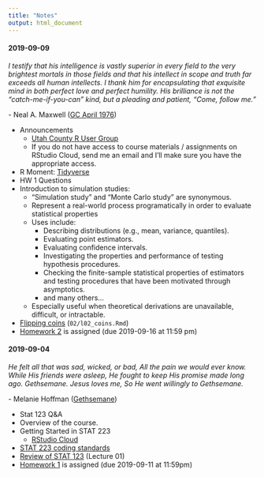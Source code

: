 ```yaml
---
title: "Notes"
output: html_document
---
```


<!--
Possible R Moments:
- opencpu
- htmlwidgets
- RMarkdown
- h2o
- drake
- charlatan


#### 2018-10-18

*My God hath been my support; he hath led me through mine afflictions in the 
wilderness; and he hath preserved me upon the waters of the great deep. He hath 
filled me with his love, even unto the consuming of my flesh. He hath confounded 
mine enemies, unto the causing of them to quake before me.*

\- [2 Nephi 4:20-22](https://www.lds.org/scriptures/bofm/2-ne/4.20-22)

+ Announcements
  + Final exam starts tomorrow at 8am and is due Monday (2018-10-22) at 11:59pm
  + No class on Tuesday (2018-10-23)
+ R Moment: [Hands-On Programming with R](https://rstudio-education.github.io/hopr/index.html)
+ Intro to the [Tidyverse](https://www.tidyverse.org)

![](data-science-workflow.png)

  + [Data sets](https://www.kaggle.com/datasets)
  + [NBA EDA](https://github.com/byu-stat-223/nba-players)
  + [Google Playstore EDA](https://github.com/byu-stat-223/google-playstore)


#### 2019-04-15

*Considering the Savior’s great promise for peace in this life and eternal life 
in the life to come, discipleship is a price worth paying. It is a price we cannot 
afford not to pay. By measure, the requirements of discipleship are much, much 
less than the promised blessings.*

\- James E. Faust ([GC October 2006](https://www.lds.org/general-conference/2006/10/discipleship?lang=eng){target="_blank"})

+ Announcements:
  + Final exam opens 6:00pm Today
    + Exam administered and submitted through RStudio Cloud
    + Open notes, open internet - not open neighbor
    + Due 11:59pm on Wednesday (2019-04-17)
    + No class on Wednesday (2019-04-17)
    + Plan on ~2-3 hours
+ R Moment: [rvest](https://rvest.tidyverse.org/index.html){target="_blank"}
+ [Practice Final](https://rstudio.cloud/spaces/12013/project/307411){target="_blank"}
+ Installing R and RStudio
  + [R](https://cran.r-project.org/){target="_blank}
  + [RStudio](https://www.rstudio.com/products/rstudio/download/#download){target="_blank}

#### 2019-04-10

*The Lord is with us, mindful of us and blessing us in ways only He can do.
Prayer can call down the strength and the revelation that we need to center our
thoughts on Jesus Christ and His atoning sacrifice. The Lord knew that at times
we would feel fear. I have been there and so have you, which is why the
scriptures are replete with the Lord’s counsel: “Be of good cheer, and do not
fear.”*

\- Ronald A. Rasband ([GC October
2018](https://www.lds.org/general-conference/2018/10/be-not-troubled?lang=eng){target="_blank"})

+ Announcements:
  + Statistics Closing Social Tomorrow
    + 3:30 - 5:00 in the Crabtree building
    + Ice Cream 3:30 - 4:00 in the hallway between rooms 123 and 135
  + Final exam opens 6:00pm Monday, 2019-04-15
    + Exam administered and submitted through RStudio Cloud
    + Open notes, open internet - not open neighbor
    + Due 11:59pm on Wednesday (2019-04-17)
    + Plan on ~2-3 hours
+ R Moment: [h2o](https://www.h2o.ai/){target="_blank"}
+ Permutation Tests Continued
  + [GPA](https://rstudio.cloud/spaces/12013/project/245727){target="_blank"}
(`10/l10_gpa.Rmd`)
+ [Enter the Tidyverse](https://www.tidyverse.org/){target="_blank"}

    ![](data-science-workflow.png)

  + [Tidy Tuesday Data](https://github.com/rfordatascience/tidytuesday){target="_blank"}

#### 2019-04-08

*Our present and our future will be happier if we are all always conscious of
the future. As we make current decisions we should always be asking "where will
this lead?"*

\- Dallin H. Oaks ([GC April
2019](https://www.lds.org/general-conference/2019/04/media/session_3_talk_8/6023569787001?lang=eng){target="_blank"})

+ Announcements:
  + Final exam opens a week from today (2019-04-15)
+ R Moment: [RStudio Connect](https://www.rstudio.com/products/connect/){target="_blank"}
  + [RStudio Quickstart](https://www.rstudio.com/products/quickstart/){target="_blank"}
+ Introduction to [Permutation Tests](https://en.wikipedia.org/wiki/Resampling_(statistics)#Permutation_tests){target="_blank"}
![](hypothesis-testing.png)
  + [Brothers](https://rstudio.cloud/spaces/12013/project/245727){target="_blank"}
(`10/l10_brothers.Rmd`)
  + [Faithful](https://rstudio.cloud/spaces/12013/project/245727){target="_blank"}
(`10/l10_faithful.Rmd`)
  + [GPA](https://rstudio.cloud/spaces/12013/project/245727){target="_blank"}
(`10/l10_gpa.Rmd`)
+ [Homework 5](https://rstudio.cloud/spaces/12013/project/300357){target="_blank"} Assigned (Due 2019-04-15 at 11:59pm)

#### 2019-04-03

*Faith is for the future. Faith builds on the past but never longs to stay
there. Faith trusts that God has great things in store for each of us and that
Christ truly is the “high priest of good things to come.”*

\- Jeffrey R. Holland ([BYU Devotional January 13,
2009](https://speeches.byu.edu/talks/jeffrey-r-holland_remember-lots-wife/){target="_blank"})

+ Announcements
  + [Midterm Solutions](https://rstudio.cloud/spaces/12013/project/294240){target="_blank"}
  
  ![](exam1-grade-distribution.png)
  
+ R Moment: [plumber](https://www.rplumber.io/){target="_blank"}
+ Bootstrap Continued
  + [Bootstrap coverage](https://rstudio.cloud/spaces/12013/project/245727){target="_blank"}
(`09/l09_bs_coverage.Rmd`)
  + [Bootstrap troubles](https://rstudio.cloud/spaces/12013/project/245727){target="_blank"}
(`09/l09_bs_troubles.Rmd`)
+ [Homework 4](https://rstudio.cloud/spaces/12013/project/289762){target="_blank"} Questions

#### 2019-04-01

*Therefore, dearly beloved brethren, let us cheerfully do all things that lie in
our power; and then may we stand still, with the utmost assurance, to see the 
salvation of God, and for his arm to be revealed.*

\- [Doctrine and Covenants 123:17](https://www.lds.org/scriptures/dc-testament/dc/123.17){target="_blank"}

+ Announcements
  + Exam 1 feedback and discussion on Wednesday (2019-04-03)
+ R Moment: [reticulate](https://rstudio.github.io/reticulate/){target="_blank"}
  + [Demo](https://rstudio.cloud/spaces/12013/project/289835){target="_blank"}
+ Introduction to [Bootstrap](https://en.wikipedia.org/wiki/Bootstrapping_(statistics)){target="_blank"}

    "Bootstrapping is the practice of estimating properties of an estimator
    (such as its variance) by measuring those properties when sampling from an
    approximating distribution." -
    [Wikipedia](https://en.wikipedia.org/wiki/Bootstrapping_(statistics)){target="_blank"}

  + [Bootstrap confidence interval on mean](https://rstudio.cloud/spaces/12013/project/245727){target="_blank"}
(`08/l08_mean.Rmd`)
  + [Memory loss](https://rstudio.cloud/spaces/12013/project/245727){target="_blank"}
(`08/l08_memory.Rmd`)
  + [Confidence interval](https://rstudio.cloud/spaces/12013/project/245727){target="_blank"}
(`08/l08_ci.Rmd`)
+ [Homework 4](https://rstudio.cloud/spaces/12013/project/289762){target="_blank"} Assigned (Due 2019-04-08 at 11:59pm)

#### 2019-03-25

*...Alma noted, “Time only is measured unto men.” Because speed is a measure of
distance over time, if time becomes less relevant, so does speed. Thus, in
eternal things, such as our ongoing progress in becoming like God, direction is
more important than speed. In the long run, the direction we are headed matters
much more than the rate at which we are moving.*

\- Kevin J. Worthen ([BYU Devotional January 8,
2019](https://speeches.byu.edu/talks/kevin-j-worthen_knowing-who-you-are/){target="_blank"})

+ Announcements:
  + First exam starts at 6:00pm today
    + Exam administered and submitted through RStudio Cloud
    + Open notes, open internet - **not open neighbor**
    + Due 11:59pm on Wednesday (2019-03-27) (No late submissions accepted)
    + Plan on ~2-3 hours
    + No class Wednesday (2019-03-27)
  + [Utah County R User Group](https://www.meetup.com/utah-county-rug/events/259516862/)
    + Thursday (2019-03-28), 7:30pm - 8:30pm, 210 TNRB
+ R Moment: [blogdown](https://bookdown.org/yihui/blogdown/){target="_blank"}
  + [rbind.io](https://support.rbind.io/about/)
+ [Homework 3](https://rstudio.cloud/spaces/12013/project/270863){target="_blank"} Questions
+ [Practice Midterm](https://rstudio.cloud/spaces/12013/project/277149){target="_blank"}

#### 2019-03-20

*Within each one of us, regardless of our own unique circumstances, challenges,
and even mistakes we have made, there is currently an essence of the divine. It
is part of our nature—a part of who we are that does not change.*

\- Kevin J. Worthen ([BYU Devotional January 8, 2019](https://speeches.byu.edu/talks/kevin-j-worthen_knowing-who-you-are/){target="_blank"})

+ R Moment: [Local Interpretable Model-agnostic Explanations (lime)](https://github.com/thomasp85/lime){target="_blank"}
+ [Homework 3](https://rstudio.cloud/spaces/12013/project/270863){target="_blank"} questions
+ [Simulation study for simple linear regression](https://rstudio.cloud/spaces/12013/project/245727){target="_blank"}
(`06/l06_regression.Rmd`)

#### 2019-03-18

*Face your doubts. Master your fears. “Cast not away therefore your confidence.”
Stay the course and see the beauty of life unfold for you.*

\- Jeffrey R. Holland ([BYU Devotional March 2, 1999](https://speeches.byu.edu/talks/jeffrey-r-holland_cast-not-away-therefore-your-confidence/){target="_blank"})

+ Announcements:
  + Midterm exam opens on Monday (2019-03-25)
    + In-class review that day
  + Due on Wednesday (2019-03-27) at 11:59pm
  + Open notes, open internet, **not open neighbor**
+ R Moment: [cheatsheets](https://www.rstudio.com/resources/cheatsheets/){target="_blank"}
+ [Simulation Study Outline](sim-study-outline.html)
+ [In class exercise](https://rstudio.cloud/spaces/12013/project/245727){target="_blank"}
(`05/l05_practice.Rmd`)
+ [Hypothesis Test](https://rstudio.cloud/spaces/12013/project/245727){target="_blank"}
(`05/l05_mean.Rmd`)
+ [Homework 3](https://rstudio.cloud/spaces/12013/project/270863){target="_blank"} Assigned (Due 2019-03-25 at 11:59pm)

#### 2019-03-13

*And it came to pass that the voice of the Lord came to them in their
afflictions, saying: Lift up your heads and be of good comfort, for I know of
the covenant which ye have made unto me; and I will covenant with my people and
deliver them out of bondage. And I will also ease the burdens which are put upon
your shoulders, that even you cannot feel them upon your backs, even while you
are in bondage; and this will I do that ye may stand as witnesses for me
hereafter, and that ye may know of a surety that I, the Lord God, do visit my
people in their afflictions.*

\- [Mosiah 24:13-14](https://www.lds.org/scriptures/bofm/mosiah/24.13-14?lang=eng){target="_blank"}

+ Announcements:
  + [Homework 2](https://rstudio.cloud/spaces/12013/project/260261){target="_blank"} is due Monday at 11:59pm
+ R Moment: [r2d3](https://rstudio.github.io/r2d3/){target="_blank"}
+ <iframe src="https://drive.google.com/file/d/1KM98keBVdjT2FVjl-2wuXXS6IBgZWyUA/preview" width="640" height="480"></iframe>
  + ***Note**: This video was recorded for last term, but covers the same
  content as today's lecture. We weren't using RStudio Cloud, so I'm just using
  RStudio on my desktop, but you should be able to follow along with the notes
  in RStudio Cloud. Also, some of the logistics in this video don't apply to
  this term (ie we do have class on Monday).*
+ [Confidence Intervals](https://rstudio.cloud/spaces/12013/project/245727){target="_blank"}
(`04/l04_ci.Rmd`)
+ [Simulation Study Outline](sim-study-outline.html)

#### 2019-03-11

*Obedience opens the door to the constant companionship of the Holy Ghost. And
the spiritual gifts and abilities activated by the power of the Holy Ghost
enable us to avoid deception—and to see, to feel, to know, to understand, and 
to remember things as they really are. You and I have been endowed with a greater
capacity for obedience precisely for these reasons.*

\- David A. Bednar ([Ensign June 2010](https://www.lds.org/ensign/2010/06/things-as-they-really-are?lang=eng){target="_blank"})

+ Announcements:
  + [Homework 1](https://rstudio.cloud/spaces/12013/project/245724){target="_blank"} due today at 11:59pm
+ R Moment: [gganimate](https://github.com/thomasp85/gganimate){target="_blank"}
+ [Homework 1](https://rstudio.cloud/spaces/12013/project/245724){target="_blank"} questions
+ <iframe src="https://drive.google.com/file/d/1vUce3xktUepRxiwfIHvSp9DXMc39r7nO/preview" width="640" height="480"></iframe>
+ [Assessing uncertainty in simulation studies](https://rstudio.cloud/spaces/12013/project/245727){target="_blank"}
(`03/l03_flipping_coins.Rmd`)
+  [The Central Limit Theorem](https://rstudio.cloud/spaces/12013/project/245727){target="_blank"}
(`03/l03_central_limit_theorem.Rmd`)
+ [Homework 2](https://rstudio.cloud/spaces/12013/project/260261){target="_blank"} is assigned (Due 2019-03-18 at 11:59pm)
-->

#### 2019-09-09

*I testify that his intelligence is vastly superior in every field to the very 
brightest mortals in those fields and that his intellect in scope and truth far 
exceeds all human intellects. I thank him for encapsulating that exquisite mind 
in both perfect love and perfect humility. His brilliance is not the 
“catch-me-if-you-can” kind, but a pleading and patient, “Come, follow me.”*

\- Neal A. Maxwell ([GC April 1976](https://www.lds.org/general-conference/1976/04/jesus-of-nazareth-savior-and-king?lang=eng){target="_blank"})

+ Announcements
  + [Utah County R User Group](https://www.meetup.com/utah-county-rug/){target="_blank"}
  + If you do not have access to course materials / assignments on RStudio 
  Cloud, send me an email and I'll make sure you have the appropriate access.
+ R Moment: [Tidyverse](https://www.tidyverse.org/){target="_blank"}
+ HW 1 Questions
+ Introduction to simulation studies:
  + "Simulation study" and "Monte Carlo study" are synonymous.
  + Represent a real-world process programatically in order to evaluate statistical
  properties
  + Uses include:
    + Describing distributions (e.g., mean, variance, quantiles).
    + Evaluating point estimators.
    + Evaluating confidence intervals.
    + Investigating the properties and performance of testing hypothesis procedures.
    + Checking the finite-sample statistical properties of estimators and testing 
    procedures that have been motivated through asymptotics.
    + and many others...
  + Especially useful when theoretical derivations are unavailable, difficult, 
    or intractable.
+ [Flipping coins](https://rstudio.cloud/spaces/12013/project/245727){target="_blank"}
(`02/l02_coins.Rmd`)
+ [Homework 2](https://rstudio.cloud/spaces/27975/project/502415){target="_blank"} is assigned (due 2019-09-16 at 11:59 pm)

#### 2019-09-04

*He felt all that was sad, wicked, or bad,
All the pain we would ever know.
While His friends were asleep, He fought to keep
His promise made long ago.
Gethsemane. Jesus loves me,
So He went willingly to Gethsemane.*

\- Melanie Hoffman ([Gethsemane](https://www.lds.org/friend/2018/03/gethsemane?lang=eng){target="_blank"})

+ Stat 123 Q&A
+ Overview of the course.
+ Getting Started in STAT 223
  + [RStudio Cloud](https://rstudio.cloud/spaces/27975/join?access_code=FMplocv2xfiK2I%2BvxQsKcU9NL6pDyUyMFFuERruY){target="_blank"}
+ [STAT 223 coding standards](coding-standards.html)
+ [Review of STAT 123](https://rstudio.cloud/spaces/27975/project/481628){target="_blank"} (Lecture 01)
+ [Homework 1](https://rstudio.cloud/spaces/27975/project/481629){target="_blank"} is assigned (due 2019-09-11 at 11:59pm)
